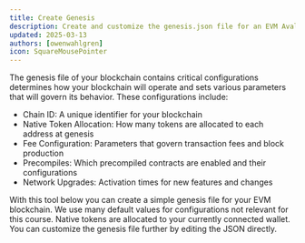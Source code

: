 ```yaml
---
title: Create Genesis
description: Create and customize the genesis.json file for an EVM Avalanche L1.
updated: 2025-03-13
authors: [owenwahlgren]
icon: SquareMousePointer
---
```


The genesis file of your blockchain contains critical configurations determines how your blockchain
will operate and sets various parameters that will govern its behavior. These configurations
include:

- Chain ID: A unique identifier for your blockchain
- Native Token Allocation: How many tokens are allocated to each address at genesis
- Fee Configuration: Parameters that govern transaction fees and block production
- Precompiles: Which precompiled contracts are enabled and their configurations
- Network Upgrades: Activation times for new features and changes

With this tool below you can create a simple genesis file for your EVM blockchain. We use many
default values for configurations not relevant for this course. Native tokens are allocated to your
currently connected wallet. You can customize the genesis file further by editing the JSON directly.



<ToolboxMdxWrapper>
    <GenesisBuilder />
</ToolboxMdxWrapper>